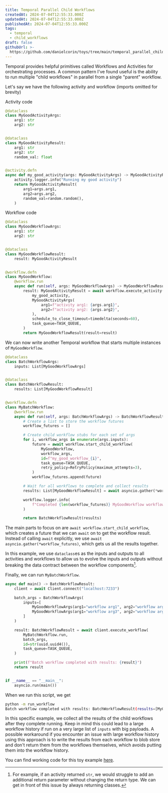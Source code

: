 ```yaml
---
title: Temporal Parallel Child Workflows
createdAt: 2024-07-04T12:55:33.000Z
updatedAt: 2024-07-04T12:55:33.000Z
publishedAt: 2024-07-04T12:55:33.000Z
tags:
  - temporal
  - child_workflows
draft: false
githubUrl: >-
  https://github.com/danielcorin/toys/tree/main/temporal_parallel_child_workflows
---
```


Temporal provides helpful primitives called Workflows and Activities for orchestrating processes.
A common pattern I've found useful is the ability to run multiple "child workflows" in parallel from a single "parent" workflow.

Let's say we have the following activity and workflow (imports omitted for brevity)

Activity code

```python
@dataclass
class MyGoodActivityArgs:
    arg1: str
    arg2: str


@dataclass
class MyGoodActivityResult:
    arg1: str
    arg2: str
    random_val: float


@activity.defn
async def my_good_activity(args: MyGoodActivityArgs) -> MyGoodActivityResult:
    activity.logger.info("Running my good activity")
    return MyGoodActivityResult(
        arg1=args.arg1,
        arg2=args.arg2,
        random_val=random.random(),
    )
```

Workflow code

```python
@dataclass
class MyGoodWorkflowArgs:
    arg1: str
    arg2: str


@dataclass
class MyGoodWorkflowResult:
    result: MyGoodActivityResult


@workflow.defn
class MyGoodWorkflow:
    @workflow.run
    async def run(self, args: MyGoodWorkflowArgs) -> MyGoodWorkflowResult:
        result: MyGoodActivityResult = await workflow.execute_activity(
            my_good_activity,
            MyGoodActivityArgs(
                arg1=f"activity arg1: {args.arg1}",
                arg2=f"activity arg2: {args.arg2}",
            ),
            schedule_to_close_timeout=timedelta(seconds=60),
            task_queue=TASK_QUEUE,
        )
        return MyGoodWorkflowResult(result=result)

```

We can now write another Temporal workflow that starts multiple instances of `MyGoodWorkflow`.

```python
@dataclass
class BatchWorkflowArgs:
    inputs: List[MyGoodWorkflowArgs]


@dataclass
class BatchWorkflowResult:
    results: List[MyGoodWorkflowResult]


@workflow.defn
class MyBatchWorkflow:
    @workflow.run
    async def run(self, args: BatchWorkflowArgs) -> BatchWorkflowResult:
        # Create a list to store the workflow futures
        workflow_futures = []

        # Create child workflow stubs for each set of args
        for i, workflow_args in enumerate(args.inputs):
            future = await workflow.start_child_workflow(
                MyGoodWorkflow,
                workflow_args,
                id=f"my_good_workflow_{i}",
                task_queue=TASK_QUEUE,
                retry_policy=RetryPolicy(maximum_attempts=3),
            )
            workflow_futures.append(future)

        # Wait for all workflows to complete and collect results
        results: List[MyGoodWorkflowResult] = await asyncio.gather(*workflow_futures)

        workflow.logger.info(
            f"Completed {len(workflow_futures)} MyGoodWorkflow workflows"
        )

        return BatchWorkflowResult(results)
```

The main parts to focus on are `await workflow.start_child_workflow`, which creates a future that we can `await` on to get the workflow result.
Instead of calling `await` explicitly, we use `await asyncio.gather(*workflow_futures)`, which gets us all the results together.

In this example, we use `dataclass`es as the inputs and outputs to all activities and workflows to allow us to evolve the inputs and outputs without breaking the data contract between the workflow components[^1].

Finally, we can run `MyBatchWorkflow`.

```python
async def main() -> BatchWorkflowResult:
    client = await Client.connect("localhost:7233")

    batch_args = BatchWorkflowArgs(
        inputs=[
            MyGoodWorkflowArgs(arg1="workflow arg1", arg2="workflow arg2"),
            MyGoodWorkflowArgs(arg1="workflow arg3", arg2="workflow arg4"),
        ]
    )

    result: BatchWorkflowResult = await client.execute_workflow(
        MyBatchWorkflow.run,
        batch_args,
        id=str(uuid.uuid4()),
        task_queue=TASK_QUEUE,
    )

    print(f"Batch workflow completed with results: {result}")
    return result


if __name__ == "__main__":
    asyncio.run(main())
```

When we run this script, we get

```sh
python -m run_workflow
Batch workflow completed with results: BatchWorkflowResult(results=[MyGoodWorkflowResult(result=MyGoodActivityResult(arg1='activity arg1: workflow arg1', arg2='activity arg2: workflow arg2', random_val=0.8471340083778467)), MyGoodWorkflowResult(result=MyGoodActivityResult(arg1='activity arg1: workflow arg3', arg2='activity arg2: workflow arg4', random_val=0.21755659662944782))])
```

In this specific example, we collect all the results of the child workflows after they complete running.
Keep in mind this could lead to a large workflow history if run on a very large list of `inputs` with big payloads.
A possible workaround if you encounter an issue with large workflow history using this approach is to write the results from each workflow to blob store and don't return them from the workflows themselves, which avoids putting them into the workflow history.

You can find working code for this toy example [here](https://github.com/danielcorin/toys/tree/main/temporal_parallel_child_workflows).

[^1]: For example, if an activity returned `str`, we would struggle to add an additional return parameter without changing the return type. We can get in front of this issue by always returning classes.
